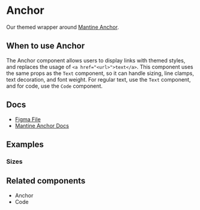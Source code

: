 
<Meta of={AnchorStories} />

# Anchor

Our themed wrapper around [Mantine Anchor](https://v6.mantine.dev/core/anchor/).

## When to use Anchor

The Anchor component allows users to display links with themed styles, and replaces the usage of `<a href="<url>">text</a>`. This component uses the same props as the `Text` component, so it can handle sizing, line clamps, text decoration, and font weight. For regular text, use the `Text` component, and for code, use the `Code` component.

## Docs

- [Figma File](https://www.figma.com/file/8nuIBDQGSGKLfAPsebbASA/Navigation-%2F-Anchor?type=design&node-id=1-96&mode=design&t=2eUYOsqZZeMc4OGT-0)
- [Mantine Anchor Docs](https://v6.mantine.dev/core/anchor/)

## Examples

<Canvas of={AnchorStories.Default} />

### Sizes

<Canvas of={AnchorStories.Sizes} />

## Related components

- Anchor
- Code
